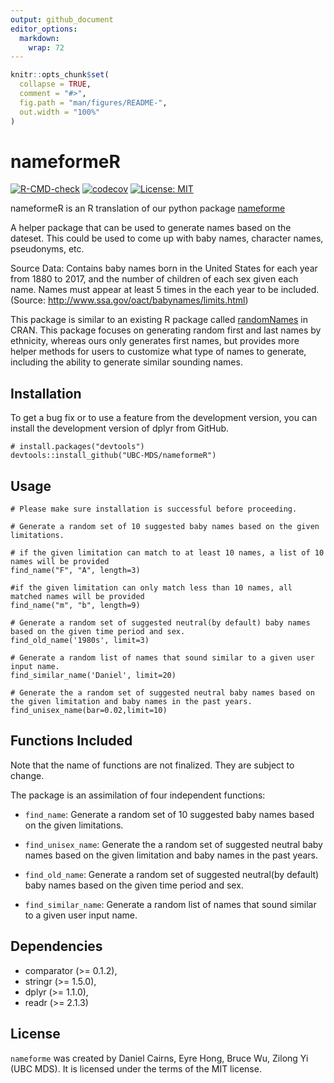 ```yaml
---
output: github_document
editor_options: 
  markdown: 
    wrap: 72
---
```


```r
knitr::opts_chunk$set(
  collapse = TRUE,
  comment = "#>",
  fig.path = "man/figures/README-",
  out.width = "100%"
)
```

# nameformeR

<!-- badges: start -->

[![R-CMD-check](https://github.com/UBC-MDS/nameformeR/actions/workflows/R-CMD-check.yaml/badge.svg)](https://github.com/UBC-MDS/nameformeR/actions/workflows/R-CMD-check.yaml)
[![codecov](https://codecov.io/gh/UBC-MDS/nameformeR/branch/main/graph/badge.svg?token=OvnPkhjXuL)](https://codecov.io/gh/UBC-MDS/nameformeR)
[![License:
MIT](https://img.shields.io/badge/License-MIT-yellow.svg)](https://opensource.org/licenses/MIT)

<!-- badges: end -->

nameformeR is an R translation of our python package
[nameforme](https://github.com/UBC-MDS/nameforme)

A helper package that can be used to generate names based on the
dateset. This could be used to come up with baby names, character names,
pseudonyms, etc.

Source Data: Contains baby names born in the United States for each year
from 1880 to 2017, and the number of children of each sex given each
name. Names must appear at least 5 times in the each year to be
included. (Source: <http://www.ssa.gov/oact/babynames/limits.html>)

This package is similar to an existing R package called
[randomNames](https://cran.r-project.org/web/packages/randomNames/) in
CRAN. This package focuses on generating random first and last names by
ethnicity, whereas ours only generates first names, but provides more
helper methods for users to customize what type of names to generate,
including the ability to generate similar sounding names.

## Installation

To get a bug fix or to use a feature from the development version, you
can install the development version of dplyr from GitHub.

    # install.packages("devtools")
    devtools::install_github("UBC-MDS/nameformeR")

## Usage

    # Please make sure installation is successful before proceeding. 

    # Generate a random set of 10 suggested baby names based on the given limitations.

    # if the given limitation can match to at least 10 names, a list of 10 names will be provided
    find_name("F", "A", length=3)

    #if the given limitation can only match less than 10 names, all matched names will be provided
    find_name("m", "b", length=9)

    # Generate a random set of suggested neutral(by default) baby names based on the given time period and sex.
    find_old_name('1980s', limit=3)

    # Generate a random list of names that sound similar to a given user input name.
    find_similar_name('Daniel', limit=20)

    # Generate the a random set of suggested neutral baby names based on the given limitation and baby names in the past years.
    find_unisex_name(bar=0.02,limit=10)

## Functions Included

Note that the name of functions are not finalized. They are subject to
change.

The package is an assimilation of four independent functions:

-   `find_name`: Generate a random set of 10 suggested baby names based
    on the given limitations.

-   `find_unisex_name`: Generate the a random set of suggested neutral
    baby names based on the given limitation and baby names in the past
    years.

-   `find_old_name`: Generate a random set of suggested neutral(by
    default) baby names based on the given time period and sex.

-   `find_similar_name`: Generate a random list of names that sound
    similar to a given user input name.

## Dependencies

-   comparator (\>= 0.1.2),
-   stringr (\>= 1.5.0),
-   dplyr (\>= 1.1.0),
-   readr (\>= 2.1.3)

## License

`nameforme` was created by Daniel Cairns, Eyre Hong, Bruce Wu, Zilong Yi
(UBC MDS). It is licensed under the terms of the MIT license.
